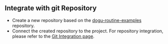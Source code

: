 ## Integrate with git Repository

- Create a new repository based on the [dogu-routine-examples](https://github.com/dogu-team/dogu-routine-examples) repository.
- Connect the created repository to the project. For repository integration, please refer to the [Git Integration page](/management/project/git-integration/#integration).

